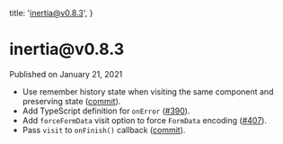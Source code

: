 
  title: 'inertia@v0.8.3',
}

<h1>inertia@v0.8.3</h1>

<div className="-mt-8 mb-12 text-base font-medium text-gray-600">Published on January 21, 2021</div>

- Use remember history state when visiting the same component and preserving state ([commit](https://github.com/inertiajs/inertia/commit/395ddaa5d3953549d681206e7038f13d77a23610)).
- Add TypeScript definition for `onError` ([#390](https://github.com/inertiajs/inertia/pull/390)).
- Add `forceFormData` visit option to force `FormData` encoding ([#407](https://github.com/inertiajs/inertia/pull/407)).
- Pass `visit` to `onFinish()` callback ([commit](https://github.com/inertiajs/inertia/commit/896c53bb0e80bb6ba56e588a3afe665fa8aa0498)).
